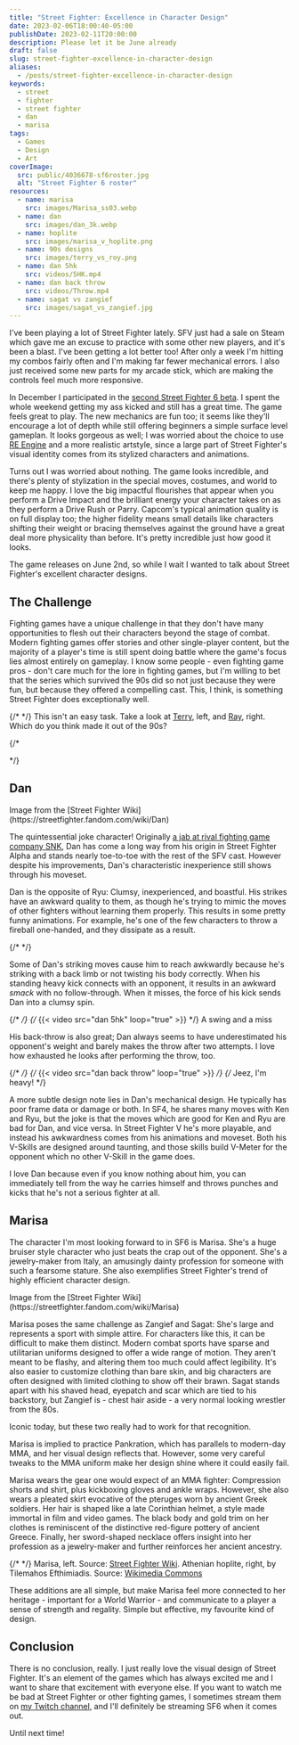 ```yaml
---
title: "Street Fighter: Excellence in Character Design"
date: 2023-02-06T18:00:40-05:00
publishDate: 2023-02-11T20:00:00
description: Please let it be June already
draft: false
slug: street-fighter-excellence-in-character-design
aliases:
  - /posts/street-fighter-excellence-in-character-design
keywords:
  - street
  - fighter
  - street fighter
  - dan
  - marisa
tags:
  - Games
  - Design
  - Art
coverImage:
  src: public/4036678-sf6roster.jpg
  alt: "Street Fighter 6 roster"
resources:
  - name: marisa
    src: images/Marisa_ss03.webp
  - name: dan
    src: images/dan_3k.webp
  - name: hoplite
    src: images/marisa_v_hoplite.png
  - name: 90s designs
    src: images/terry_vs_roy.png
  - name: dan 5hk
    src: videos/5HK.mp4
  - name: dan back throw
    src: videos/Throw.mp4
  - name: sagat vs zangief
    src: images/sagat_vs_zangief.jpg
---
```


I've been playing a lot of Street Fighter lately. SFV just had a sale on Steam which gave me an excuse to practice with some other new players, and it's been a blast. I've been getting a lot better too! After only a week I'm hitting my combos fairly often and I'm making far fewer mechanical errors. I also just received some new parts for my arcade stick, which are making the controls feel much more responsive.

In December I participated in the [second Street Fighter 6 beta](https://www.twitch.tv/videos/1729774316). I spent the whole weekend getting my ass kicked and still has a great time. The game feels great to play. The new mechanics are fun too; it seems like they'll encourage a lot of depth while still offering beginners a simple surface level gameplan. It looks gorgeous as well; I was worried about the choice to use [RE Engine](https://en.wikipedia.org/wiki/RE_Engine) and a more realistic artstyle, since a large part of Street Fighter's visual identity comes from its stylized characters and animations.

Turns out I was worried about nothing. The game looks incredible, and there's plenty of stylization in the special moves, costumes, and world to keep me happy. I love the big impactful flourishes that appear when you perform a Drive Impact and the brilliant energy your character takes on as they perform a Drive Rush or Parry. Capcom's typical animation quality is on full display too; the higher fidelity means small details like characters shifting their weight or bracing themselves against the ground have a great deal more physicality than before. It's pretty incredible just how good it looks.

The game releases on June 2nd, so while I wait I wanted to talk about Street Fighter's excellent character designs.

## The Challenge
Fighting games have a unique challenge in that they don't have many opportunities to flesh out their characters beyond the stage of combat. Modern fighting games offer stories and other single-player content, but the majority of a player's time is still spent doing battle where the game's focus lies almost entirely on gameplay. I know some people - even fighting game pros - don't care much for the lore in fighting games, but I'm willing to bet that the series which survived the 90s did so not just because they were fun, but because they offered a compelling cast. This, I think, is something Street Fighter does exceptionally well.

{/* <!-- Display a picture of a distinct character who is not Ryu-levels of famous but still from a current legacy franchise next to a failed 90s design --> */}
<TFigure src="images/terry_vs_roy.png" alt="Terry Bogard from Real Bout Fatal Fury 2 next to Ray McDougal from Fighter's History">
  This isn't an easy task. Take a look at [Terry](https://www.giantbomb.com/terry-bogard/3005-34/images/), left, and [Ray](https://www.giantbomb.com/ray-mcdougal/3005-34052/images/), right. Which do you think made it out of the 90s?
</TFigure>

{/* <!-- Terry: https://www.giantbomb.com/terry-bogard/3005-34/images/ -->
<!-- ray: https://www.giantbomb.com/ray-mcdougal/3005-34052/images/ --> */}

## Dan
<TFigure src="images/dan_3k.webp" alt="Dan performs a kiai towards the camera, as though he were throwing a fireball.">
  Image from the [Street Fighter Wiki](https://streetfighter.fandom.com/wiki/Dan)
</TFigure>

The quintessential joke character! Originally [a jab at rival fighting game company SNK](https://www.youtube.com/watch?v=2A6ybix-3qo&t=159s), Dan has come a long way from his origin in Street Fighter Alpha and stands nearly toe-to-toe with the rest of the SFV cast. However despite his improvements, Dan's characteristic inexperience still shows through his moveset.

Dan is the opposite of Ryu: Clumsy, inexperienced, and boastful. His strikes have an awkward quality to them, as though he's trying to mimic the moves of other fighters without learning them properly. This results in some pretty funny animations. For example, he's one of the few characters to throw a fireball one-handed, and they dissipate as a result.

{/* <!-- Dan vs Ryu's fireballs --> */}

Some of Dan's striking moves cause him to reach awkwardly because he's striking with a back limb or not twisting his body correctly. When his standing heavy kick connects with an opponent, it results in an awkward _smack_ with no follow-through. When it misses, the force of his kick sends Dan into a clumsy spin.

{/* <!-- Stand Roundhouse animation --> */}
{/* {{< video src="dan 5hk" loop="true" >}} */}
<TVideo src="/videos/5HK.mp4">A swing and a miss</TVideo>

His back-throw is also great; Dan always seems to have underestimated his opponent's weight and barely makes the throw after two attempts. I love how exhausted he looks after performing the throw, too.

{/* <!-- Back throw animation --> */}
{/* {{< video src="dan back throw" loop="true" >}} */}
{/* <TVideo src="/videos/Throw.mp4">Jeez, I'm heavy!</TVideo> */}

A more subtle design note lies in Dan's mechanical design. He typically has poor frame data or damage or both. In SF4, he shares many moves with Ken and Ryu, but the joke is that the moves which are good for Ken and Ryu are bad for Dan, and vice versa. In Street Fighter V he's more playable, and instead his awkwardness comes from his animations and moveset. Both his V-Skills are designed around taunting, and those skills build V-Meter for the opponent which no other V-Skill in the game does.

I love Dan because even if you know nothing about him, you can immediately tell from the way he carries himself and throws punches and kicks that he's not a serious fighter at all.

## Marisa
The character I'm most looking forward to in SF6 is Marisa. She's a huge bruiser style character who just beats the crap out of the opponent. She's a jewelry-maker from Italy, an amusingly dainty profession for someone with such a fearsome stature. She also exemplifies Street Fighter's trend of highly efficient character design.

<TFigure src="images/Marisa_ss03.webp" alt="Marisa throws an advancing punch at Luke.">
  Image from the [Street Fighter Wiki](https://streetfighter.fandom.com/wiki/Marisa)
</TFigure>

Marisa poses the same challenge as Zangief and Sagat: She's large and represents a sport with simple attire. For characters like this, it can be difficult to make them distinct. Modern combat sports have sparse and utilitarian uniforms designed to offer a wide range of motion. They aren't meant to be flashy, and altering them too much could affect legibility. It's also easier to customize clothing than bare skin, and big characters are often designed with limited clothing to show off their brawn. Sagat stands apart with his shaved head, eyepatch and scar which are tied to his backstory, but Zangief is - chest hair aside - a very normal looking wrestler from the 80s.

<TFigure src="images/sagat_vs_zangief.jpg" alt="Sagat faces down Zangief in Street Fighter V.">
  Iconic today, but these two really had to work for that recognition.
</TFigure>

Marisa is implied to practice Pankration, which has parallels to modern-day MMA, and her visual design reflects that. However, some very careful tweaks to the MMA uniform make her design shine where it could easily fail.

Marisa wears the gear one would expect of an MMA fighter: Compression shorts and shirt, plus kickboxing gloves and ankle wraps. However, she also wears a pleated skirt evocative of the pteruges worn by ancient Greek soldiers. Her hair is shaped like a late Corinthian helmet, a style made immortal in film and video games. The black body and gold trim on her clothes is reminiscent of the distinctive red-figure pottery of ancient Greece. Finally, her sword-shaped necklace offers insight into her profession as a jewelry-maker and further reinforces her ancient ancestry.

{/* <!-- Comparison of Marisa and Corinthian soldier --> */}
<TFigure src="images/marisa_v_hoplite.png" alt="Marisa posed next to a model of a hoplite wearing a Corinthian helmet.">
  Marisa, left. Source: [Street Fighter Wiki](https://streetfighter.fandom.com/wiki/Marisa). Athenian hoplite, right, by Tilemahos Efthimiadis. Source: [Wikimedia Commons](https://en.wikipedia.org/wiki/File:Athenian_hoplite.jpg)
</TFigure>


These additions are all simple, but make Marisa feel more connected to her heritage - important for a World Warrior - and communicate to a player a sense of strength and regality. Simple but effective, my favourite kind of design.

## Conclusion
There is no conclusion, really. I just really love the visual design of Street Fighter. It's an element of the games which has always excited me and I want to share that excitement with everyone else. If you want to watch me be bad at Street Fighter or other fighting games, I sometimes stream them on [my Twitch channel](https://www.twitch.tv/tempystral), and I'll definitely be streaming SF6 when it comes out.

Until next time!
